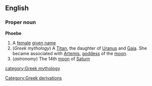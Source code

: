 {{wikipedia}}
==English==
===Proper noun===
'''Phoebe'''
#A [[female]] [[given name]]
#(''Greek mythology'') A [[Titan]], the daughter of [[Uranus]] and [[Gaia]]. She became associated with [[Artemis]], [[goddess]] of the [[moon]].
#(''astronomy'') The 14th [[moon]] of [[Saturn]]

[[category:Greek mythology]]
[[Category:Greek derivations]]